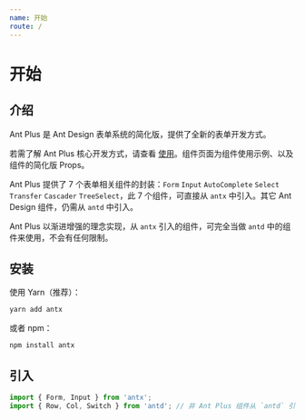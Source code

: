 ```yaml
---
name: 开始
route: /
---
```


# 开始

## 介绍

Ant Plus 是 Ant Design 表单系统的简化版，提供了全新的表单开发方式。

若需了解 Ant Plus 核心开发方式，请查看 [使用](https://nanxiaobei.github.io/ant-plus/usage)。组件页面为组件使用示例、以及组件的简化版 Props。

Ant Plus 提供了 7 个表单相关组件的封装：`Form` `Input` `AutoComplete` `Select` `Transfer` `Cascader` `TreeSelect`，此 7 个组件，可直接从 `antx` 中引入。其它 Ant Design 组件，仍需从 `antd` 中引入。

Ant Plus 以渐进增强的理念实现，从 `antx` 引入的组件，可完全当做 `antd` 中的组件来使用，不会有任何限制。

## 安装

使用 Yarn（推荐）：

```sh
yarn add antx
```

或者 npm：

```sh
npm install antx
```

## 引入

```js
import { Form, Input } from 'antx';
import { Row, Col, Switch } from 'antd'; // 非 Ant Plus 组件从 `antd` 引入
```

